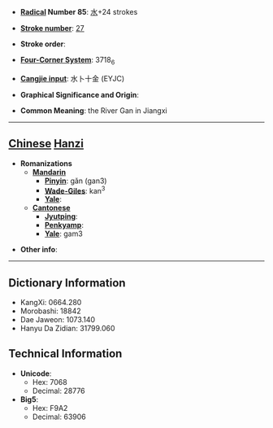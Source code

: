 * '''[[Wiktionary:Chinese radical index| Radical]] Number 85''': [[Wiktionary:Chinese radical index 水|水]]+24 strokes

* '''[[Wiktionary:Chinese total strokes index|Stroke number]]''': [[Wiktionary:Chinese total strokes index 27|27]]

* '''Stroke order''': 

* '''[[Wiktionary:Chinese four corner index|Four-Corner System]]''': 3718<sub>6</sub>

* '''[[Wiktionary:Chinese Cangjie index|Cangjie input]]''': 水卜十金 (EYJC)

* '''Graphical Significance and Origin''': 

* '''Common Meaning''': the River Gan in Jiangxi

----

== [[Chinese]] [[Hanzi]] ==

* '''Romanizations'''
** '''[[Mandarin]]'''
*** '''[[Pinyin]]''': gǎn (gan3)
*** '''[[Wade-Giles]]''': kan<sup>3</sup>
*** '''[[Yale]]''': 
** '''[[Cantonese]]'''
*** '''[[Jyutping]]''':
*** '''[[Penkyamp]]''': 
*** '''[[Yale]]''': gam3

* '''Other info''': 

----

== Dictionary Information ==

* KangXi: 0664.280
* Morobashi: 18842
* Dae Jaweon: 1073.140
* Hanyu Da Zidian: 31799.060

== Technical Information ==

* '''Unicode''':
** Hex: 7068
** Decimal: 28776
* '''Big5''':
** Hex: F9A2
** Decimal: 63906